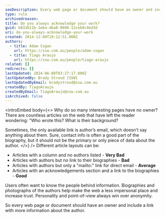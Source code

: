 ```yaml
---
seoDescription: Every web page or document should have an owner and include a link with more information about the author, making the internet a less impersonal place.
type: rule
archivedreason:
title: Do you always acknowledge your work?
guid: b831611b-1eba-4ba8-9698-12ceb9c4ed3d
uri: do-you-always-acknowledge-your-work
created: 2014-12-09T19:12:51.000Z
authors:
  - title: Adam Cogan
    url: https://ssw.com.au/people/adam-cogan
  - title: Tiago Araujo
    url: https://ssw.com.au/people/tiago-araujo
related: []
redirects: []
lastUpdated: 2024-06-08T03:27:17.000Z
lastUpdatedBy: Brady Stroud [SSW]
lastUpdatedByEmail: bradystroud@ssw.com.au
createdBy: TiagoAraujo
createdByEmail: TiagoAraujo@ssw.com.au
isArchived: false
---
```


<introEmbed
  body={<>
Why do so many interesting pages have no owner? There are countless articles on the web that have left the reader wondering: "Who wrote this? What is their background?

Sometimes, the only available link is author’s email, which doesn't say anything about them. Sure, contact info is often a good part of the biography, but it should not be the primary or only piece of data about the author.
  </>}
/>
Different article layouts can be:

- Articles with a column and no authors listed - **Very Bad**
- Articles with authors but no link to their biographies - **Bad**
- Articles with authors but only a "mailto:" link for direct email - **Average**
- Articles with an acknowledgements section and a link to the biographies - **Good**

Users often want to know the people behind information. Biographies and photographs of the authors help make the web a less impersonal place and increase trust. Personality and point-of-view always win over anonymity.

So every web page or document should have an owner and include a link with more information about the author.
